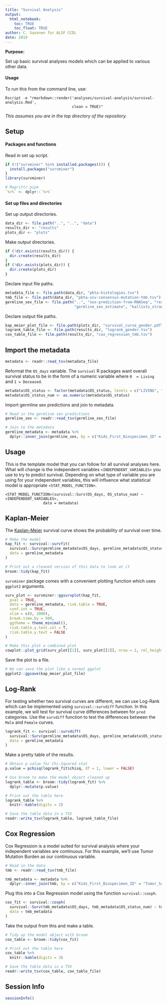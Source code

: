 ```yaml
---
title: "Survival Analysis"
output: 
  html_notebook:
    toc: TRUE
    toc_float: TRUE
author: C. Savonen for ALSF CCDL
date: 2019
---
```


**Purpose:** 

Set up basic survival analyses models which can be applied to various other data. 

#### Usage

To run this from the command line, use:
```
Rscript -e "rmarkdown::render('analyses/survival-analysis/survival-analysis.Rmd', 
                              clean = TRUE)" 
```

_This assumes you are in the top directory of the repository._

## Setup

#### Packages and functions

Read in set up script.

```r
if (!("survminer" %in% installed.packages())) {
  install.packages("survminer")
}
library(survminer)

# Magrittr pipe
`%>%` <- dplyr::`%>%`
```

#### Set up files and directories

Set up output directories. 

```r
data_dir <- file.path("..", "..", "data")
results_dir <- "results"
plots_dir <- "plots"
```

Make output directories.

```r
if (!dir.exists(results_dir)) {
  dir.create(results_dir)
}
if (!dir.exists(plots_dir)) {
  dir.create(plots_dir)
}
```

Declare input file paths. 

```r
metadata_file <- file.path(data_dir, "pbta-histologies.tsv")
tmb_file <- file.path(data_dir, "pbta-snv-consensus-mutation-tmb.tsv")
germline_sex_file <- file.path("..", "sex-prediction-from-RNASeq", "results", 
                               "germline_sex_estimate", "kallisto_stranded_36354_0.25_prediction_details.tsv")
```

Declare output file paths. 

```r
kap_meier_plot_file <- file.path(plots_dir, "survival_curve_gender.pdf")
logrank_table_file <- file.path(results_dir, "logrank_gender.tsv")
cox_table_file <- file.path(results_dir, "cox_regression_tmb.tsv")
```

## Import the metadata

```r
metadata <- readr::read_tsv(metadata_file)
```

Reformat the `OS_days` variable. 
The `survival` R packages want overall survival status to be in the form of a 
numeric variable where `0  = Living` and `1 = Deceased`. 

```r
metadata$OS_status <- factor(metadata$OS_status, levels = c("LIVING", "DECEASED"))
metadata$OS_status_num <- as.numeric(metadata$OS_status)
```

Import germline sex predictions and join to metadata.

```r
# Read in the germline sex predictions
germline_sex <- readr::read_tsv(germline_sex_file)

# Join to the metadata
germline_metadata <- metadata %>% 
  dplyr::inner_join(germline_sex, by = c("Kids_First_Biospecimen_ID" = "sample"))
```

## Usage 

This is the template model that you can follow for all survival analyses here. 
What will change is the independent variables `<INDEPENDENT_VARIABLES>` you use 
to try to predict survival. 
Depending on what type of variable you are using for your independent variables, 
this will influence what statistical model is appropriate `<STAT_MODEL_FUNCTION>`.

```
<STAT_MODEL_FUNCTION>(survival::Surv(OS_days, OS_status_num) ~ <INDEPENDENT_VARIABLES>,
                 data = metadata)
```

## Kaplan-Meier

The [Kaplan-Meier](https://www.ncbi.nlm.nih.gov/pmc/articles/PMC3059453/) 
survival curve shows the probability of survival over time.

```r
# Make the model
kap_fit <- survival::survfit(
  survival::Surv(germline_metadata$OS_days, germline_metadata$OS_status_num) ~ pred,
  data = germline_metadata 
)

# Print out a cleaned version of this data to look at it
broom::tidy(kap_fit)
```

`survminer` package comes with a convenient plotting function which uses `ggplot2`
arguments. 

```r
surv_plot <- survminer::ggsurvplot(kap_fit,
  pval = TRUE, 
  data = germline_metadata, risk.table = TRUE,
  conf.int = TRUE,
  xlim = c(0, 2000),
  break.time.by = 500,
  ggtheme = theme_minimal(),
  risk.table.y.text.col = T,
  risk.table.y.text = FALSE
)

# Make this plot a combined plot
cowplot::plot_grid(surv_plot[[1]], surv_plot[[2]], nrow = 2, rel_heights = c(2.5, 1))
```

Save the plot to a file. 

```r
# We can save the plot like a normal ggplot
ggplot2::ggsave(kap_meier_plot_file)
```

## Log-Rank 

For testing whether two survival curves are different, we can use Log-Rank which
can be implemented using `survival::survdiff` function. 
In this example, we will test for survival curve differences between for 
`pred` categories. 
Use the `survdiff` function to test the differences between the `Male` and `Female` 
curves.

```r
logrank_fit <- survival::survdiff(
  survival::Surv(germline_metadata$OS_days, germline_metadata$OS_status_num) ~ pred,
  data = germline_metadata
)
```

Make a pretty table of the results.

```r
# Obtain p value for Chi-Squared stat
p.value = pchisq(logrank_fit$chisq, df = 1, lower = FALSE)

# Use broom to make the model object cleaned up
logrank_table <- broom::tidy(logrank_fit) %>% 
  dplyr::mutate(p.value)

# Print out the table here
logrank_table %>%
  knitr::kable(digits = 2)
```

```r
# Save the table data in a TSV
readr::write_tsv(logrank_table, logrank_table_file)
```

## Cox Regression 

Cox Regression is a model suited for survival analysis where your independent 
variables are continuous. 
For this example, we'll use Tumor Mutation Burden as our continuous variable. 

```r
# Read in the data
tmb <- readr::read_tsv(tmb_file)
```

```r
tmb_metadata <- metadata %>%
  dplyr::inner_join(tmb, by = c("Kids_First_Biospecimen_ID" = "Tumor_Sample_Barcode"))
```

Plug this into a Cox Regression model using the function `survival::coxph`. 

```r
cox_fit <- survival::coxph(
  survival::Surv(tmb_metadata$OS_days, tmb_metadata$OS_status_num) ~ tmb,
  data = tmb_metadata
)
```

Take the output from this and make a table. 

```r
# Tidy up the model object with broom
cox_table <- broom::tidy(cox_fit) 

# Print out the table here
cox_table %>%
  knitr::kable(digits = 3)
```

```r
# Save the table data in a TSV
readr::write_tsv(cox_table, cox_table_file)
```

## Session Info

```r
sessionInfo()
```
